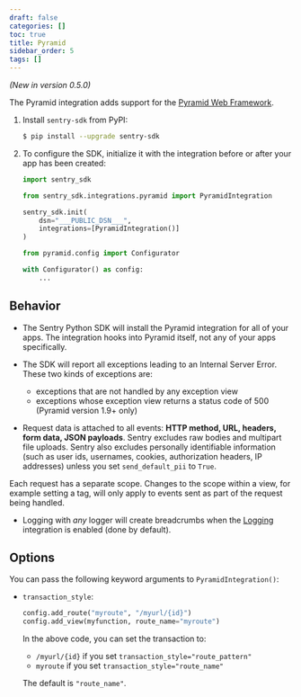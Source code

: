 ```yaml
---
draft: false
categories: []
toc: true
title: Pyramid
sidebar_order: 5
tags: []
---
```


_(New in version 0.5.0)_

The Pyramid integration adds support for the [Pyramid Web
Framework](https://trypyramid.com/).

1. Install `sentry-sdk` from PyPI:

   ```bash
   $ pip install --upgrade sentry-sdk
   ```

2. To configure the SDK, initialize it with the integration before or after your app has been created:

   ```python
   import sentry_sdk

   from sentry_sdk.integrations.pyramid import PyramidIntegration

   sentry_sdk.init(
       dsn="___PUBLIC_DSN___",
       integrations=[PyramidIntegration()]
   )

   from pyramid.config import Configurator

   with Configurator() as config:
       ...
   ```

<!-- TODO-ADD-VERIFICATION-EXAMPLE -->

## Behavior

- The Sentry Python SDK will install the Pyramid integration for all of your apps. The integration hooks into Pyramid itself, not any of your apps specifically.

- The SDK will report all exceptions leading to an Internal Server Error. These two kinds of exceptions are:

  - exceptions that are not handled by any exception view
  - exceptions whose exception view returns a status code of 500 (Pyramid version 1.9+ only)

- Request data is attached to all events: **HTTP method, URL, headers, form data, JSON payloads**. Sentry excludes raw bodies and multipart file uploads. Sentry also excludes personally identifiable information (such as user ids, usernames, cookies, authorization headers, IP addresses) unless you set `send_default_pii` to `True`.

Each request has a separate scope. Changes to the scope within a view, for example setting a tag, will only apply to events sent as part of the request being handled.

- Logging with _any_ logger will create breadcrumbs when
  the [Logging](/platforms/python/logging/)
  integration is enabled (done by default).

## Options

You can pass the following keyword arguments to `PyramidIntegration()`:

- `transaction_style`:

  ```python
  config.add_route("myroute", "/myurl/{id}")
  config.add_view(myfunction, route_name="myroute")
  ```

  In the above code, you can set the transaction to:

  - `/myurl/{id}` if you set `transaction_style="route_pattern"`
  - `myroute` if you set `transaction_style="route_name"`

  The default is `"route_name"`.
